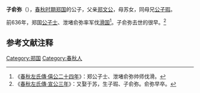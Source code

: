{{模板:Infobox 先秦人物
|名称= 子俞弥
|姓=[[姬姓|姬]]
|氏=
|名=俞弥
|字=
|别名=
|别字=
|谥号=
|时代=春秋
|国家=[[郑国|郑]] 
|身份=郑国公子
|出生=
|逝世=
|父=[[郑文公|郑文公]]
|母=苏女
}}
'''子俞弥'''（{{bd|？||？||catIdx=J}}），[[春秋时期|春秋时期]][[郑国|郑国]]的公子，父亲[[郑文公|郑文公]]，母苏女，同母兄[[公子瑕|公子瑕]]。

前636年，郑国[[公子士|公子士]]、泄堵俞弥率军伐[[滑国|滑国]]<ref>《[[s:春秋左氏傳/僖公|春秋左氏傳·僖公二十四年]]》：郑公子士、泄堵俞弥帅师伐滑。</ref>。子俞弥去世的很早。<ref>《[[s:春秋左氏傳/宣公|春秋左氏傳·宣公三年]]》：又娶于苏，生子瑕、子俞弥。俞弥早卒。</ref>

==参考文献注释==
{{Reflist}}
[[Category:郑国|Category:郑国]]
[[Category:春秋人|Category:春秋人]]
